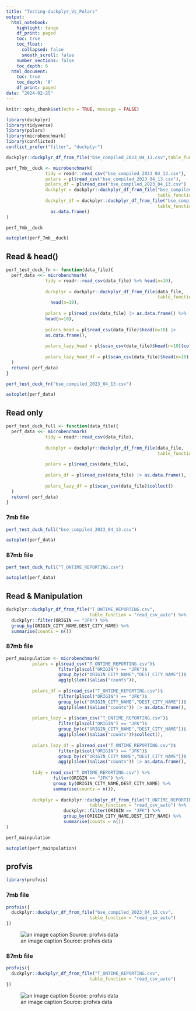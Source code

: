 ```yaml
---
title: "Testing-duckplyr_Vs_Polars"
output:
  html_notebook:
    highlight: tango
    df_print: paged
    toc: true
    toc_float:
      collapsed: false
      smooth_scroll: false
    number_sections: false
    toc_depth: 6
  html_document:
    toc: true
    toc_depth: '6'
    df_print: paged
date: "2024-02-25"
---
```


```r
knitr::opts_chunk$set(echo = TRUE, message = FALSE)
```


```r
library(duckplyr)
library(tidyverse)
library(polars)
library(microbenchmark)
library(conflicted)
conflict_prefer("filter", "duckplyr")
```

```r
duckplyr::duckplyr_df_from_file("bse_compiled_2023_04_13.csv",table_function = "read_csv_auto")
```

```r
perf_7mb__duck <- microbenchmark(
               tidy = readr::read_csv("bse_compiled_2023_04_13.csv"),
               polars = pl$read_csv("bse_compiled_2023_04_13.csv"),
               polars_df = pl$read_csv("bse_compiled_2023_04_13.csv") |> as.data.frame(),
               duckplyr = duckplyr::duckplyr_df_from_file("bse_compiled_2023_04_13.csv",
                                                          table_function = "read_csv_auto"),
               duckplyr_df = duckplyr::duckplyr_df_from_file("bse_compiled_2023_04_13.csv",
                                                          table_function = "read_csv_auto") |>
                 as.data.frame()
)

perf_7mb__duck
```

```r
autoplot(perf_7mb__duck)
```

## Read & head()

```r
perf_test_duck_fn <- function(data_file){
  perf_data <<- microbenchmark(
               tidy = readr::read_csv(data_file) %>% head(n=10),
               
               duckplyr = duckplyr::duckplyr_df_from_file(data_file,
                                                          table_function = "read_csv_auto") %>%
                 head(n=10),
               
               polars = pl$read_csv(data_file) |> as.data.frame() %>%
               head(n=10),
               
               polars_head = pl$read_csv(data_file)$head(n=10) |>
               as.data.frame(),
               
               polars_lazy_head = pl$scan_csv(data_file)$head(n=10)$collect(),
               
               polars_lazy_head_df = pl$scan_csv(data_file)$head(n=10) |> as.data.frame()
  )
  return( perf_data)
}
```


```r
perf_test_duck_fn("bse_compiled_2023_04_13.csv")
```

```r
autoplot(perf_data)
```


## Read only

```r
perf_test_duck_full <- function(data_file){
  perf_data <<- microbenchmark(
               tidy = readr::read_csv(data_file),
               
               duckplyr = duckplyr::duckplyr_df_from_file(data_file,
                                                          table_function = "read_csv_auto"),
               
               polars = pl$read_csv(data_file),
               
               polars_df = pl$read_csv(data_file) |> as.data.frame(),
               
               polars_lazy_df = pl$scan_csv(data_file)$collect()
  )
  return( perf_data)
}
```

### 7mb file

```r
perf_test_duck_full("bse_compiled_2023_04_13.csv")
```

```r
autoplot(perf_data)
```

### 87mb file

```r
perf_test_duck_full("T_ONTIME_REPORTING.csv")
```

```r
autoplot(perf_data)
```

## Read & Manipulation

```r
duckplyr::duckplyr_df_from_file("T_ONTIME_REPORTING.csv",
                                table_function = "read_csv_auto") %>%
  duckplyr::filter(ORIGIN == "JFK") %>% 
  group_by(ORIGIN_CITY_NAME,DEST_CITY_NAME) %>% 
  summarise(counts = n())
```

### 87mb file

```r
perf_mainpulation <- microbenchmark(
          polars = pl$read_csv("T_ONTIME_REPORTING.csv")$
                    filter(pl$col("ORIGIN") == "JFK")$
                    group_by(c("ORIGIN_CITY_NAME","DEST_CITY_NAME"))$
                    agg(pl$len()$alias("counts")),
          
          polars_df = pl$read_csv("T_ONTIME_REPORTING.csv")$
                    filter(pl$col("ORIGIN") == "JFK")$
                    group_by(c("ORIGIN_CITY_NAME","DEST_CITY_NAME"))$
                    agg(pl$len()$alias("counts")) |> as.data.frame(),
          
          polars_lazy = pl$scan_csv("T_ONTIME_REPORTING.csv")$
                    filter(pl$col("ORIGIN") == "JFK")$
                    group_by(c("ORIGIN_CITY_NAME","DEST_CITY_NAME"))$
                    agg(pl$len()$alias("counts"))$collect(),
          
          polars_lazy_df = pl$read_csv("T_ONTIME_REPORTING.csv")$
                    filter(pl$col("ORIGIN") == "JFK")$
                    group_by(c("ORIGIN_CITY_NAME","DEST_CITY_NAME"))$
                    agg(pl$len()$alias("counts")) |> as.data.frame(),
          
          tidy = read_csv("T_ONTIME_REPORTING.csv") %>% 
                  filter(ORIGIN == "JFK") %>% 
                  group_by(ORIGIN_CITY_NAME,DEST_CITY_NAME) %>% 
                  summarise(counts = n()),
          
          duckplyr = duckplyr::duckplyr_df_from_file("T_ONTIME_REPORTING.csv",
                                table_function = "read_csv_auto") %>%
                      duckplyr::filter(ORIGIN == "JFK") %>% 
                      group_by(ORIGIN_CITY_NAME,DEST_CITY_NAME) %>% 
                      summarise(counts = n())
)

perf_mainpulation
```

```r
autoplot(perf_mainpulation)
```

## profvis

```r
library(profvis)
```

### 7mb file

```r
profvis({
  duckplyr::duckplyr_df_from_file("bse_compiled_2023_04_13.csv",
                                table_function = "read_csv_auto")
})
```

![an image caption Source: profvis data](V:/1. R & Python work/3. R/Polars_in_R/8_pl_profvis.PNG)

### 87mb file

```r
profvis({
  duckplyr::duckplyr_df_from_file("T_ONTIME_REPORTING.csv",
                                table_function = "read_csv_auto")
})
```

![an image caption Source: profvis data](V:/1. R & Python work/3. R/Polars_in_R/9_pl_profvis.PNG)





